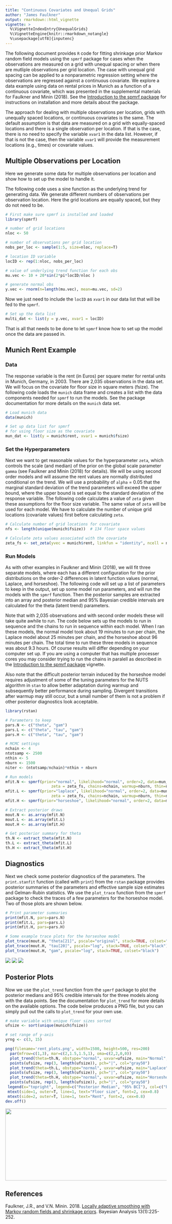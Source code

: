 ```yaml
---
title: "Continuous Covariates and Unequal Grids"
author: "James Faulkner"
output: rmarkdown::html_vignette 
vignette: >
  %\VignetteIndexEntry{UnequalGrids}
  %\VignetteEngine{knitr::rmarkdown_notangle}
  %\usepackage[utf8]{inputenc}
---
```



The following document provides `R` code for fitting shrinkage prior Markov random field models using the `spmrf` package for cases when the observations are measured on a grid with unequal spacing or when there are mutliple observations per grid location.  The case with unequal grid spacing can be applied to a nonparametric regression setting where the observations are regressed against a continuous covariate.  We explore a data example using data on rental prices in Munich as a function of a continuous covariate, which was presented in the supplemental materials for Faulkner and Minin (2018). See the [Introduction to the spmrf package](introduction_to_spmrf.html) for instructions on installation and more details about the package.

The approach for dealing with multiple observations per location, grids with unequally spaced locations, or continuous covariates is the same. The default assumption is that data are measured on a grid with equally-spaced locations and there is a single observation per location.  If that is the case, there is no need to specify the variable `xvar1` in the data list. However, if that is not the case, then the variable `xvar1` will provide the measurement locations (e.g., times) or covariate values.

## Multiple Observations per Location

Here we generate some data for multiple observations per location and show how to set up the model to handle it.

The following code uses a sine function as the underlying trend for generating data. We generate different numbers of observations per observation location.  Here the grid locations are equally spaced, but they do not need to be.

```r
# First make sure spmrf is installed and loaded
library(spmrf)

# number of grid locations
nloc <- 50

# number of observations per grid location
nobs_per_loc <- sample(1:5, size=nloc, replace=T) 

# location ID variable
locID <- rep(1:nloc, nobs_per_loc)

# value of underlying trend function for each obs
mu.vec <- 10 + 20*sin(2*pi*locID/nloc ) 

# generate normal obs
y.vec <- rnorm(n=length(mu.vec), mean=mu.vec, sd=2)

```

Now we just need to include the `locID` as `xvar1` in our data list that will be fed to the `spmrf`.

```r
# Set up the data list
multi_dat <- list(y = y.vec, xvar1 = locID)

```

That is all that needs to be done to let `spmrf` know how to set up the model once the data are passed in.


## Munich Rent Example 

### Data

The response variable is the rent (in Euros) per square meter for rental units in Munich, Germany, in 2003. There are 2,035 observations in the data set.  We will focus on the covariate for floor size in square meters (fsize).  The following code loads the `munich` data frame and creates a list with the data components needed for `spmrf` to run the models.  See the package documentation for more details on the `munich` data set.

```r
# Load munich data
data(munich)

# Set up data list for spmrf
# for using floor size as the covariate
mun_dat <- list(y = munich$rent, xvar1 = munich$fsize)

```

### Set the Hyperparameters

Next we want to get reasonable values for the hyperparameter `zeta`, which controls the scale (and median) of the prior on the global scale parameter `gamma` (see Faulkner and Minin (2018) for details).  We will be using second order models and will assume the rent values are normally distributed conditional on the trend. We will use a probability of `alpha` = 0.05 that the marginal standard deviation of the trend parameters will exceed the upper bound, where the upper bound is set equal to the standard deviation of the response variable. The following code calculates a value of `zeta` given these assumptions for the floor size variable. The same value of `zeta` will be used for each model.  We have to calculate the number of unique grid locations (covariate values) first before calculating `zeta`.

```r

# Calculate number of grid locations for covariate
nfs <- length(unique(munich$fsize))  # 134 floor space values

# Calculate zeta values associated with the covariate
zeta_fs <- set_zeta(yvec = munich$rent, linkfun = "identity", ncell = nfs, alpha=0.05, order=2)

```


### Run Models

As with other examples in Faulkner and Minin (2018), we will fit three separate models, where each has a different configuration for the prior distributions on the order-2 differences in latent function values (normal, Laplace, and horseshoe). The following code will set up a list of parameters to keep in the output, set up some model run parameters, and will run the models with the `spmrf` function.  Then the posterior samples are extracted into an array and posterior median and 95% Bayesian credible intervals are calculated for the theta (latent trend) parameters.  

Note that with 2,035 observations and with second order models these will take quite awhile to run. The code below sets up the models to run in sequence and the chains to run in sequence within each model.  When I ran these models, the normal model took about 19 minutes to run per chain, the Laplace model about 25 minutes per chain, and the horseshoe about 96 minutes per chain. The total time to run these three models in sequence was about 9.3 hours. Of course results will differ depending on your computer set up. If you are using a computer that has multiple processer cores you may consider trying to run the chains in paralell as described in the [Introduction to the spmrf package](introduction_to_spmrf.html) vignette.  

Also note that the difficult posterior terrain induced by the horseshoe model requires adjustment of some of the tuning parameters for the NUTS algorithm in `stan` to allow better adaptation during warmup and subsequently better performance during sampling. Divergent transitions after warmup may still occur, but a small number of them is not a problem if other posterior diagnostics look acceptable.




```r

library(rstan)

# Parameters to keep 
pars.N <- c("theta", "gam") 
pars.L <- c("theta", "tau", "gam") 
pars.H <- c("theta", "tau", "gam") 

# MCMC settings
nchain <- 4
ntotsamp <- 2500
nthin <- 5
nburn <- 1500
niter <- (ntotsamp/nchain)*nthin + nburn

# Run models
mfit.N <- spmrf(prior="normal", likelihood="normal", order=2, data=mun_dat, par=pars.N, 
					zeta = zeta_fs, chains=nchain, warmup=nburn, thin=nthin, iter=niter)
mfit.L <- spmrf(prior="laplace", likelihood="normal", order=2, data=mun_dat, par=pars.L, 
					zeta = zeta_fs, chains=nchain, warmup=nburn, thin=nthin, iter=niter)
mfit.H <- spmrf(prior="horseshoe", likelihood="normal", order=2, data=mun_dat, par=pars.H,zeta = zeta_fs, chains=nchain, warmup=nburn, thin=nthin, iter=niter, control=list(adapt_delta=0.995, max_treedepth=12))

# Extract posterior draws
mout.N <- as.array(mfit.N)  
mout.L <- as.array(mfit.L)
mout.H <- as.array(mfit.H)

# Get posterior summary for theta
th.N <- extract_theta(mfit.N)
th.L <- extract_theta(mfit.L)
th.H <- extract_theta(mfit.H)

```


## Diagnostics

Next we check some posterior diagnostics of the parameters.  The `print.stanfit` function (called with `print`) from the `rstan` package provides posterior summaries of the parameters and effective sample size estimates and Gelman-Rubin statistics.  We use the `plot_trace` function from the `spmrf` package to check the traces of a few parameters for the horseshoe model.  Two of those plots are shown below. 

```r

# Print parameter summaries
print(mfit.N, pars=pars.N)
print(mfit.L, pars=pars.L)
print(mfit.H, pars=pars.H)

# Some example trace plots for the horseshoe model
plot_trace(mout.H, "theta[21]", pscale="original", stack=TRUE, colset="black")
plot_trace(mout.H, "tau[20]", pscale="log", stack=TRUE, colset="black")
plot_trace(mout.H, "gam", pscale="log", stack=TRUE, colset="black")


```

<img src="figure/trace_theta21_rent_H.png" />
<img src="figure/trace_tau20_rent_H.png" />
<img src="figure/trace_gam_rent_H.png" />


## Posterior Plots

Now we use the `plot_trend` function from the `spmrf` package to plot the posterior medians and 95% credible intervals for the three models along with the data points.  See the documentation for `plot_trend` for more details on the available options.  The code below produces a PNG file, but you can simply pull out the calls to `plot_trend` for your own use.

```r

# make variable with unique floor sizes sorted
ufsize <- sort(unique(munich$fsize))

# set range of y-axis 
yrng <- c(3, 15)

png(filename='rent_plots.png', width=1500, height=500, res=200)
  par(mfrow=c(1,3), mar=c(2,1.5,1.5,1), oma=c(2,2,0,0))
  plot_trend(theta=th.N, obstype="normal", uxvar=ufsize, main="Normal",	xlab="", ylab="",                     ylim=yrng, trend.lwd=2)
  points(ufsize, rep(3, length(ufsize)), pch="|", col="gray50")
  plot_trend(theta=th.L, obstype="normal", uxvar=ufsize, main="Laplace", xlab="", ylab="",                    ylim=yrng, trend.lwd=2)
  points(ufsize, rep(3, length(ufsize)), pch="|", col="gray50")
  plot_trend(theta=th.H, obstype="normal", uxvar=ufsize, main="Horseshoe",	xlab="",                          ylab="", ylim=yrng, trend.lwd=2)
  points(ufsize, rep(3, length(ufsize)), pch="|", col="gray50")
 legend(x="topright", legend=c("Posterior Median", "95% BCI"), col=c("blue","lightblue"),          lwd=3, bty="n", cex=1)
 mtext(side=1, outer=T, line=1, text="Floor size", font=2, cex=0.8)
 mtext(side=2, outer=T, line=1, text="Rent", font=2, cex=0.8)
dev.off()


```

<img src="figure/rent_plots.png" height=225 width=700 />



## References

Faulkner, J.R., and V.N. Minin.  2018. [Locally adaptive smoothing with Markov random fields and shrinkage priors](http://projecteuclid.org/euclid.ba/1487905413). Bayesian Analysis 13(1):225-252.
